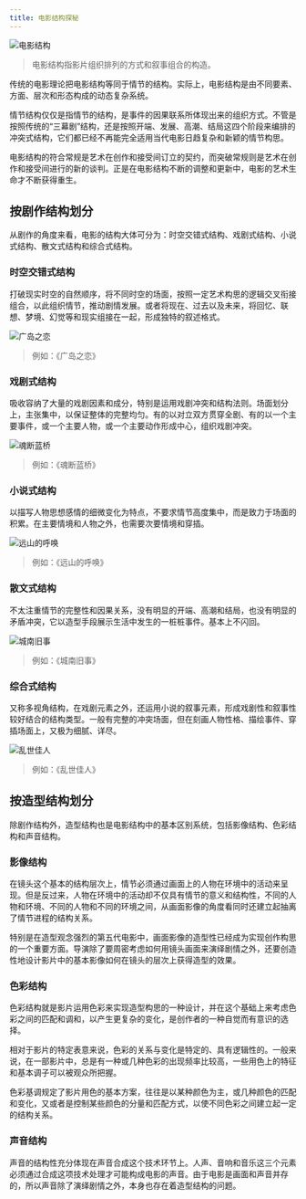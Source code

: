 ```yaml
---
title: 电影结构探秘
---
```


![电影结构](https://img.dava.cc/img/电影结构.png)

> 电影结构指影片组织排列的方式和叙事组合的构造。

传统的电影理论把电影结构等同于情节的结构。实际上，电影结构是由不同要素、方面、层次和形态构成的动态复杂系统。

情节结构仅仅是指情节的结构，是事件的因果联系所体现出来的组织方式。不管是按照传统的“三幕剧”结构，还是按照开端、发展、高潮、结局这四个阶段来编排的冲突式结构，它们都已经不再能完全适用当代电影日趋复杂和新颖的情节构思。

电影结构的符合常规是艺术在创作和接受间订立的契约，而突破常规则是艺术在创作和接受间进行的新的谈判。正是在电影结构不断的调整和更新中，电影的艺术生命才不断获得重生。

## 按剧作结构划分

从剧作的角度来看，电影的结构大体可分为：时空交错式结构、戏剧式结构、小说式结构、散文式结构和综合式结构。

### 时空交错式结构

打破现实时空的自然顺序，将不同时空的场面，按照一定艺术构思的逻辑交叉衔接组合，以此组织情节，推动剧情发展。或者将现在、过去以及未来，将回忆、联想、梦境、幻觉等和现实组接在一起，形成独特的叙述格式。

![广岛之恋](https://img.dava.cc/img/广岛之恋.png)

> 例如：《广岛之恋》

### 戏剧式结构

吸收容纳了大量的戏剧因素和成分，特别是运用戏剧冲突和结构法则。场面划分上，主张集中，以保证整体的完整均匀。有的以对立双方贯穿全剧、有的以一个主要事件，或一个主要人物，或一个主要动作形成中心，组织戏剧冲突。

![魂断蓝桥](https://img.dava.cc/img/魂断蓝桥.png)

> 例如：《魂断蓝桥》

### 小说式结构

以描写人物思想感情的细微变化为特点，不要求情节高度集中，而是致力于场面的积累。在主要情境和人物之外，也需要次要情境和穿插。

![远山的呼唤](https://img.dava.cc/img/远山的呼唤.png)

> 例如：《远山的呼唤》

### 散文式结构

不太注重情节的完整性和因果关系，没有明显的开端、高潮和结局，也没有明显的矛盾冲突，它以造型手段展示生活中发生的一桩桩事件。基本上不闪回。

![城南旧事](https://img.dava.cc/img/城南旧事.png)

> 例如：《城南旧事》

### 综合式结构

又称多视角结构，在戏剧元素之外，还运用小说的叙事元素，形成戏剧性和叙事性较好结合的结构类型。一般有完整的冲突场面，但在刻画人物性格、描绘事件、穿插场面上，又极为细腻、详尽。

![乱世佳人](https://img.dava.cc/img/乱世佳人.png)

> 例如：《乱世佳人》

## 按造型结构划分

除剧作结构外，造型结构也是电影结构中的基本区别系统，包括影像结构、色彩结构和声音结构。

### 影像结构

在镜头这个基本的结构层次上，情节必须通过画面上的人物在环境中的活动来呈现。但是反过来，人物在环境中的活动却不仅具有情节的意义和结构性，不同的人物和环境、不同的人物和不同的环境之间，从画面影像的角度看同时还建立起抽离了情节进程的结构关系。

特别是在造型观念强烈的第五代电影中，画面影像的造型性已经成为实现创作构思的一个重要方面。导演除了要周密考虑如何用镜头画面来演绎剧情之外，还要创造性地设计影片中的基本影像如何在镜头的层次上获得造型的效果。

### 色彩结构

色彩结构就是影片运用色彩来实现造型构思的一种设计，并在这个基础上来考虑色彩之间的匹配和调和，以产生更复杂的变化，是创作者的一种自觉而有意识的选择。

相对于影片的特定表意来说，色彩的关系与变化是特定的、具有逻辑性的。一般来说，在一部影片中，总是有一种或几种色彩的出现频率比较高，一些用色上的特征和基本调子可以被观众所把握。

色彩基调规定了影片用色的基本方案，往往是以某种颜色为主，或几种颜色的匹配和变化，又或者是控制某些颜色的分量和匹配方式，以使不同色彩之间建立起一定的结构关系。

### 声音结构

声音的结构性充分体现在声音合成这个技术环节上。人声、音响和音乐这三个元素必须通过合成这项技术处理才可能构成电影的声音。由于电影是画面和声音并存的，所以声音除了演绎剧情之外，本身也存在着造型结构的问题。